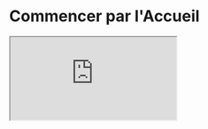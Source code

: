 
# Commencer par l'Accueil

<div style={{
          position: 'relative', paddingBottom: '56.25%', height: 0, overflow: 'hidden', width: '100%', borderRadius: '8px', marginTop: '24px' }}>
  <iframe
    style={{ position: 'absolute', top: 0, left: 0, width: '100%', height: '100%', borderRadius: '12px' }}
    src="https://www.youtube.com/embed/-0HntMLmbDs"
    allow="accelerometer; autoplay; clipboard-write; encrypted-media; gyroscope; picture-in-picture"
    allowFullScreen
  />
</div>

---

La page d’Accueil de JAsk vous permet de consommer les fonctionnalités de JAsk de manière simple et intuitive.
Vous y retrouverez `une barre de chat` ainsi que des `accès rapides` à vos ressources et outils préférés.


## Les fonctionnalités

La barre de chat est l'élément central de l'Accueil. Elle vous permet d'interagir avec **les assistants, de rechercher des documents et d'exécuter des applications**. Chacune de ces trois fonctionnalités est accessible via des `boutons` situés en bas à gauche de la barre de chat.
L'accueil est conçu pour vous offrir une expérience fluide et intuitive, vous permettant de naviguer facilement entre les différentes fonctionnalités mais chacune d'entre elles possède sa propre page dédiée pour une utilisation plus avancée.
Voici un aperçu des fonctionnalités disponibles :

### 1. Discuter

![discuter](@public/accueil/Accueil-Discuter.gif)

Vous pouvez discuter avec [les assistants](assistants.mdx) que vous avez créés ou avec les assistants partagés par votre organisation.
Choisissez un assistant dans la liste déroulante et commencez à poser vos questions.

#### Discuter sur vos fichiers

<Callout type="warning" emoji="⚠️">
  Vous ne pouvez `importer des fichiers` que sur l'assistant par défaut appelé **JAsk**.
</Callout>

![discuter fichier](@public/accueil/Accueil-Discuter-File.gif)

"Discutez" avec un ou plusieurs fichiers spécifiques que vous pouvez glisser et déposer ou importer depuis votre ordinateur.

#### Utiliser un prompt du `Prompt Store`

![discuter prompt](@public/accueil/Accueil-Discuter-PS.gif)

Gagnez du temps en utilisant un prompt déjà sauvegardé dans le `Prompt Store` pour poser une question à l'un de vos assistants. Cliquez simplement sur le bouton `PS` dans la barre de chat et sélectionnez le prompt que vous souhaitez utiliser.


### 2. Rechercher

![rechercher](@public/accueil/Accueil-Rechercher.gif)

Recherchez des documents dans les bases de connaissance de votre organisation.
Entrez des `mots-clés` ou une `phrase` pour trouver des informations pertinentes grâce à l'IA.
Vous pouvez **sélectionner une ou plusieurs sources de données** que vous souhaitez interroger dans la liste déroulante.


### 3. Executer

Une application est un workflow crée par vous ou votre organisation permettant de réaliser une tâche spécifique de manière automatique avec des prompts déjà définis.
Vous pouvez sélectionner une application dans la liste déroulante et l'exécuter directement depuis la page d'accueil.

## Enchainer les fonctionnalités

Dans l'accueil, vous pouvez enchainer les fonctionnalités présentées précédemment pour réaliser des tâches complexes sans changer de pages.
Par exemple, vous pouvez :
- **Discuter** avec un assistant pour obtenir des informations, puis
- **Rechercher** des documents pertinents, les sélectionner puis
- **Exécuter** une application pour automatiser une tâche.

<Callout>
Chacune des 3 fonctionnalités a sa propre vue spécifique pour une utilisation plus avancée dans JAsk.
</Callout>

<Cards>
  <Cards.Card
    title="Chats Room"
    href="/docs/chats_room/intro"
    icon={<MessagesSquare />}
  />

  <Cards.Card
    title="Mes Documents"
    href="/docs/ai_search/intro"
    icon={< FolderSearch2/>}
  />

  <Cards.Card
    title="Applications"
    href="/docs/applications/use"
    icon={<Package />}
  />
</Cards>


